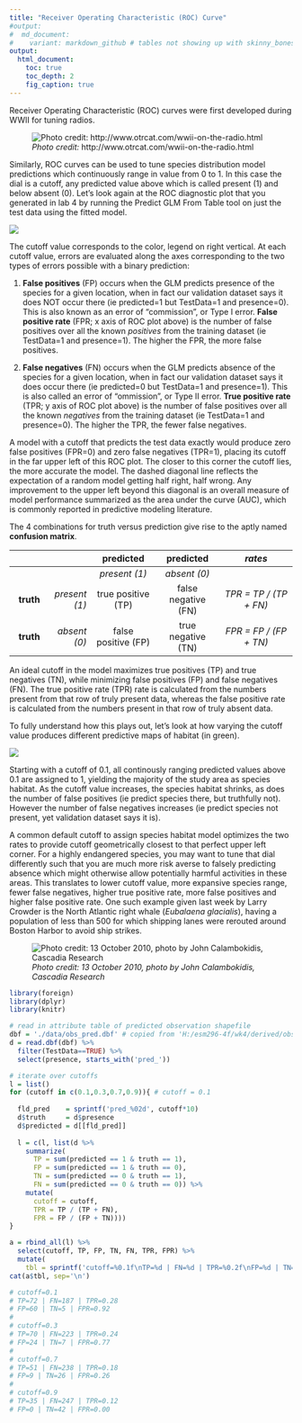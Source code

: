 ```yaml
---
title: "Receiver Operating Characteristic (ROC) Curve"
#output:
#  md_document:
#    variant: markdown_github # tables not showing up with skinny_bones jekyll site
output:
  html_document:
    toc: true
    toc_depth: 2
    fig_caption: true
---
```


Receiver Operating Characteristic (ROC) curves were first developed during WWII for tuning radios. 

![_Photo credit:_ http://www.otrcat.com/wwii-on-the-radio.html](./img/radio-hams-300-otrcat.com.jpg)

Similarly, ROC curves can be used to tune species distribution model predictions which continuously range in value from 0 to 1. In this case the dial is a cutoff, any predicted value above which is called present (1) and below absent (0). Let's look again at the ROC diagnostic plot that you generated in lab 4 by running the Predict GLM From Table tool on just the test data using the fitted model.

![](./img/glm1_diagnostic_plot_cropped.png)

The cutoff value corresponds to the color, legend on right vertical. At each cutoff value, errors are evaluated along the axes corresponding to the two types of errors possible with a binary prediction:

1. **False positives** (FP) occurs when the GLM predicts presence of the species for a given location, when in fact our validation dataset says it does NOT occur there (ie predicted=1 but TestData=1 and presence=0). This is also known as an error of "commission", or Type I error. **False positive rate** (FPR; x axis of ROC plot above) is the number of false positives over all the known _positives_ from the training dataset (ie TestData=1 and presence=1). The higher the FPR, the more false positives.

1. **False negatives** (FN) occurs when the GLM predicts absence of the species for a given location, when in fact our validation dataset says it does occur there (ie predicted=0 but TestData=1 and presence=1). This is also called an error of "ommission", or Type II error. **True positive rate** (TPR; y axis of ROC plot above) is the number of false positives over all the known _negatives_ from the training dataset (ie TestData=1 and presence=0). The higher the TPR, the fewer false negatives.

A model with a cutoff that predicts the test data exactly would produce zero false positives (FPR=0) and zero false negatives (TPR=1), placing its cutoff in the far upper left of this ROC plot. The closer to this corner the cutoff lies, the more accurate the model. The dashed diagonal line reflects the expectation of a random model getting half right, half wrong. Any improvement to the upper left beyond this diagonal is an overall measure of model performance summarized as the area under the curve (AUC), which is commonly reported in predictive modeling literature.

The 4 combinations for truth versus prediction give rise to the aptly named **confusion matrix**.

|           |               |     predicted      |     predicted      |        _rates_        |
|----------:|--------------:|:------------------:|:------------------:|:---------------------:|
|           |               |   _present (1)_    |     _absent (0)_   |                       |
| **truth** | _present (1)_ | true positive (TP) | false negative (FN)| _TPR = TP / (TP + FN)_|
| **truth** |  _absent (0)_ | false positive (FP)| true negative (TN) | _FPR = FP / (FP + TN)_|

An ideal cutoff in the model maximizes true positives (TP) and true negatives (TN), while minimizing false positives (FP) and false negatives (FN). The true positive rate (TPR) rate is calculated from the numbers present from that row of truly present data, whereas the false positive rate is calculated from the numbers present in that row of truly absent data.

To fully understand how this plays out, let's look at how varying the cutoff value produces different predictive maps of habitat (in green).

![](./img/roc_mapped.png)

Starting with a cutoff of 0.1, all continously ranging predicted values above 0.1 are assigned to 1, yielding the majority of the study area as species habitat. As the cutoff value increases, the species habitat shrinks, as does the number of false positives (ie predict species there, but truthfully not). However the number of false negatives increases (ie predict species not present, yet validation dataset says it is).

A common default cutoff to assign species habitat model optimizes the two rates to provide cutoff geometrically closest to that perfect upper left corner. For a highly endangered species, you may want to tune that dial differently such that you are much more risk averse to falsely predicting absence which might otherwise allow potentially harmful activities in these areas. This translates to lower cutoff value, more expansive species range,  fewer false negatives, higher true positive rate, more false positives and higher false positive rate. One such example given last week by Larry Crowder is the North Atlantic right whale (_Eubalaena glacialis_), having a population of less than 500 for which shipping lanes were rerouted around Boston Harbor to avoid ship strikes.

![_Photo credit: 13 October 2010, photo by John Calambokidis, Cascadia Research_](./img/Calambokidis2010_whale-tanker.jpg)

```r
library(foreign)
library(dplyr)
library(knitr)

# read in attribute table of predicted observation shapefile
dbf = './data/obs_pred.dbf' # copied from 'H:/esm296-4f/wk4/derived/obs_pred.dbf'
d = read.dbf(dbf) %>%
  filter(TestData==TRUE) %>%
  select(presence, starts_with('pred_'))

# iterate over cutoffs
l = list()
for (cutoff in c(0.1,0.3,0.7,0.9)){ # cutoff = 0.1
  
  fld_pred    = sprintf('pred_%02d', cutoff*10)
  d$truth     = d$presence
  d$predicted = d[[fld_pred]]
  
  l = c(l, list(d %>%
    summarize(
      TP = sum(predicted == 1 & truth == 1),
      FP = sum(predicted == 1 & truth == 0),
      TN = sum(predicted == 0 & truth == 1),
      FN = sum(predicted == 0 & truth == 0)) %>%
    mutate(
      cutoff = cutoff,
      TPR = TP / (TP + FN),
      FPR = FP / (FP + TN))))
}

a = rbind_all(l) %>%
  select(cutoff, TP, FP, TN, FN, TPR, FPR) %>%
  mutate(
    tbl = sprintf('cutoff=%0.1f\nTP=%d | FN=%d | TPR=%0.2f\nFP=%d | TN=%d | FPR=%0.2f\n', cutoff, TP, FN, TPR, FP, TN, FPR))
cat(a$tbl, sep='\n')

# cutoff=0.1
# TP=72 | FN=187 | TPR=0.28
# FP=60 | TN=5 | FPR=0.92
# 
# cutoff=0.3
# TP=70 | FN=223 | TPR=0.24
# FP=24 | TN=7 | FPR=0.77
# 
# cutoff=0.7
# TP=51 | FN=238 | TPR=0.18
# FP=9 | TN=26 | FPR=0.26
# 
# cutoff=0.9
# TP=35 | FN=247 | TPR=0.12
# FP=0 | TN=42 | FPR=0.00
```

